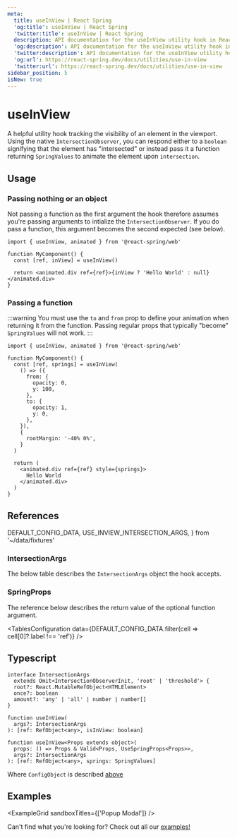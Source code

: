 ```yaml
---
meta:
  title: useInView | React Spring
  'og:title': useInView | React Spring
  'twitter:title': useInView | React Spring
  description: API documentation for the useInView utility hook in React Spring.
  'og:description': API documentation for the useInView utility hook in React Spring.
  'twitter:description': API documentation for the useInView utility hook in React Spring.
  'og:url': https://react-spring.dev/docs/utilities/use-in-view
  'twitter:url': https://react-spring.dev/docs/utilities/use-in-view
sidebar_position: 5
isNew: true
---
```


# useInView

A helpful utility hook tracking the visibility of an element in the viewport. Using the native `IntersectionObserver`,
you can respond either to a `boolean` signifying that the element has "intersected" or instead pass it a function
returning `SpringValues` to animate the element upon `intersection`.

## Usage

### Passing nothing or an object

Not passing a function as the first argument the hook therefore assumes you're passing arguments to intialize the `IntersectionObserver`.
If you do pass a function, this argument becomes the second expected (see below).

```tsx
import { useInView, animated } from '@react-spring/web'

function MyComponent() {
  const [ref, inView] = useInView()

  return <animated.div ref={ref}>{inView ? 'Hello World' : null}</animated.div>
}
```

### Passing a function

:::warning
You must use the `to` and `from` prop to define your animation when returning it from the function.
Passing regular props that typically "become" `SpringValues` will not work.
:::

```tsx
import { useInView, animated } from '@react-spring/web'

function MyComponent() {
  const [ref, springs] = useInView(
    () => ({
      from: {
        opacity: 0,
        y: 100,
      },
      to: {
        opacity: 1,
        y: 0,
      },
    }),
    {
      rootMargin: '-40% 0%',
    }
  )

  return (
    <animated.div ref={ref} style={springs}>
      Hello World
    </animated.div>
  )
}
```

## References

  DEFAULT_CONFIG_DATA,
  USE_INVIEW_INTERSECTION_ARGS,
} from '~/data/fixtures'

### IntersectionArgs

The below table describes the `IntersectionArgs` object the hook accepts.

<TablesConfiguration data={USE_INVIEW_INTERSECTION_ARGS} />

### SpringProps

The reference below describes the return value of the optional function argument.

<TablesConfiguration
  data={DEFAULT_CONFIG_DATA.filter(cell => cell[0]?.label !== 'ref')}
/>

## Typescript

```tsx
interface IntersectionArgs
  extends Omit<IntersectionObserverInit, 'root' | 'threshold'> {
  root?: React.MutableRefObject<HTMLElement>
  once?: boolean
  amount?: 'any' | 'all' | number | number[]
}

function useInView(
  args?: IntersectionArgs
): [ref: RefObject<any>, isInView: boolean]

function useInView<Props extends object>(
  props: () => Props & Valid<Props, UseSpringProps<Props>>,
  args?: IntersectionArgs
): [ref: RefObject<any>, springs: SpringValues]
```

Where `ConfigObject` is described [above](#reference)

## Examples


<ExampleGrid sandboxTitles={['Popup Modal']} />

Can't find what you're looking for? Check out all our [examples!](/examples)
